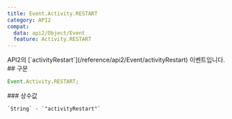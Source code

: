 ```yaml
---
title: Event.Activity.RESTART
category: API2
compat:
  data: api2/Object/Event
  feature: Activity.RESTART
---
```


<Section>
  API2의 [`activityRestart`](/reference/api2/Event/activityRestart) 이벤트입니다.
</Section>
<Section>
  ## 구문

  ~~~js
  Event.Activity.RESTART;
  ~~~

  <Section>
    ### 상수값

    `String` - `"activityRestart"`
  </Section>
</Section>